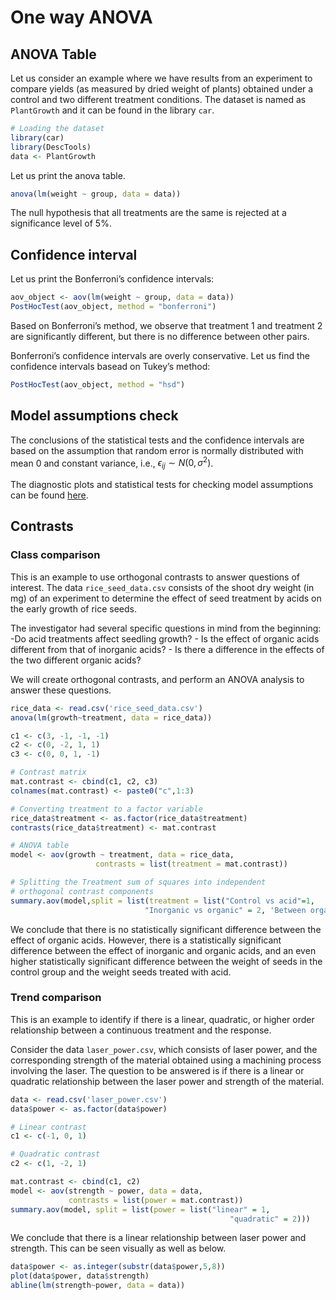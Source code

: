 # One way ANOVA

## ANOVA Table

Let us consider an example where we have results from an experiment to compare yields (as measured by dried weight of plants) obtained under a control and two different treatment conditions. The dataset is named as `PlantGrowth` and it can be found in the library `car`.

```r
# Loading the dataset
library(car)
library(DescTools)
data <- PlantGrowth
```

Let us print the anova table.

```r
anova(lm(weight ~ group, data = data))
```

The null hypothesis that all treatments are the same is rejected at a significance level of 5\%.

## Confidence interval

Let us print the Bonferroni's confidence intervals:

```r
aov_object <- aov(lm(weight ~ group, data = data))
PostHocTest(aov_object, method = "bonferroni")
```

Based on Bonferroni's method, we observe that treatment 1 and treatment 2 are significantly different, but there is no difference between other pairs.

Bonferroni's confidence intervals are overly conservative. Let us find the confidence intervals basead on Tukey's method:

```r
PostHocTest(aov_object, method = "hsd")
```

## Model assumptions check

The conclusions of the statistical tests and the confidence intervals are based on the assumption that random error is normally distributed with mean 0 and constant variance, i.e., $\epsilon_{ij} \sim N(0, \sigma^2)$. 

The diagnostic plots and statistical tests for checking model assumptions can be found [here](https://nustat.github.io/STAT350-class-notes/Diagnostics_Remedial_Measures.html#diagnostic-plots-statistical-tests).

## Contrasts

### Class comparison

This is an example to use orthogonal contrasts to answer questions of interest. The data `rice_seed_data.csv` consists of the shoot dry weight (in mg) of an experiment to determine the effect of seed treatment by acids on the early growth of rice seeds.

The investigator had several specific questions in mind from the beginning: 
 -Do acid treatments affect seedling growth?
- Is the effect of organic acids different from that of inorganic acids?
- Is there a difference in the effects of the two different organic acids?

We will create orthogonal contrasts, and perform an ANOVA analysis to answer these questions.


```r
rice_data <- read.csv('rice_seed_data.csv')
anova(lm(growth~treatment, data = rice_data))

c1 <- c(3, -1, -1, -1)
c2 <- c(0, -2, 1, 1)
c3 <- c(0, 0, 1, -1)

# Contrast matrix
mat.contrast <- cbind(c1, c2, c3)
colnames(mat.contrast) <- paste0("c",1:3)

# Converting treatment to a factor variable
rice_data$treatment <- as.factor(rice_data$treatment)
contrasts(rice_data$treatment) <- mat.contrast

# ANOVA table
model <- aov(growth ~ treatment, data = rice_data,
                   contrasts = list(treatment = mat.contrast))

# Splitting the Treatment sum of squares into independent 
# orthogonal contrast components
summary.aov(model,split = list(treatment = list("Control vs acid"=1,  
                              "Inorganic vs organic" = 2, 'Between organic'=3)))

```

We conclude that there is no statistically significant difference between the effect of organic acids. However, there is a statistically significant difference between the effect of inorganic and organic acids, and an even higher statistically significant difference between the weight of seeds in the control group and the weight seeds treated with acid.

### Trend comparison

This is an example to identify if there is a linear, quadratic, or higher order relationship between a continuous treatment and the response.

Consider the data `laser_power.csv`, which consists of laser power, and the corresponding strength of the material obtained using a machining process involving the laser. The question to be answered is if there is a linear or quadratic relationship between the laser power and strength of the material.

```r
data <- read.csv('laser_power.csv')
data$power <- as.factor(data$power)

# Linear contrast
c1 <- c(-1, 0, 1)

# Quadratic contrast
c2 <- c(1, -2, 1)

mat.contrast <- cbind(c1, c2)
model <- aov(strength ~ power, data = data,
             contrasts = list(power = mat.contrast))
summary.aov(model, split = list(power = list("linear" = 1,
                                                 "quadratic" = 2)))
```

We conclude that there is a linear relationship between laser power and strength. This can be seen visually as well as below.

```r
data$power <- as.integer(substr(data$power,5,8))
plot(data$power, data$strength)
abline(lm(strength~power, data = data))
```


